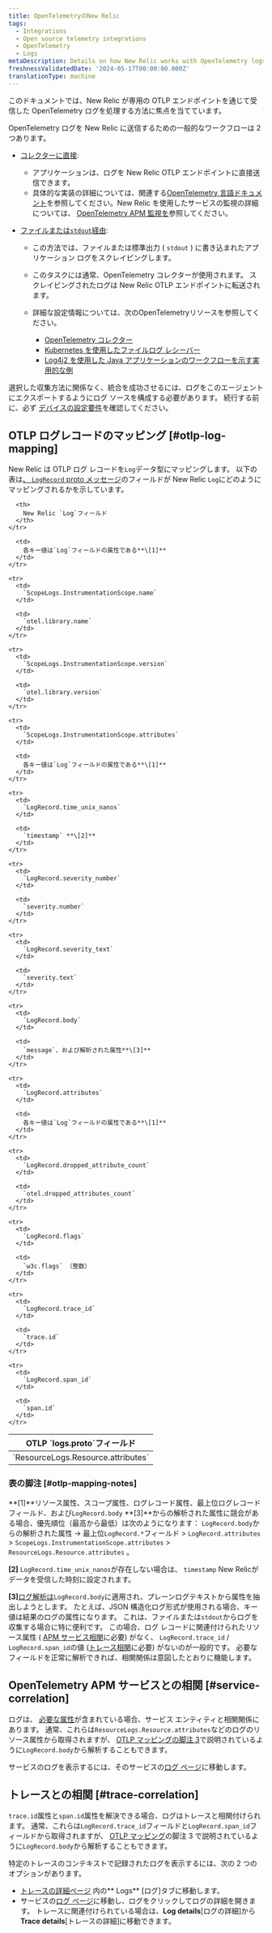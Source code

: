 ```yaml
---
title: OpenTelemetryのNew Relic
tags:
  - Integrations
  - Open source telemetry integrations
  - OpenTelemetry
  - Logs
metaDescription: Details on how New Relic works with OpenTelemetry logs
freshnessValidatedDate: '2024-05-17T00:00:00.000Z'
translationType: machine
---
```


このドキュメントでは、New Relic が専用の OTLP エンドポイントを通じて受信した OpenTelemetry ログを処理する方法に焦点を当てています。

OpenTelemetry ログを New Relic に送信するための一般的なワークフローは 2 つあります。

* [コレクターに直接](https://opentelemetry.io/docs/specs/otel/logs/#direct-to-collector):

  * アプリケーションは、ログを New Relic OTLP エンドポイントに直接送信できます。
  * 具体的な実装の詳細については、関連する[OpenTelemetry 言語ドキュメント](https://opentelemetry.io/docs/languages/)を参照してください。New Relic を使用したサービスの監視の詳細については、 [OpenTelemetry APM 監視を](/docs/opentelemetry/get-started/apm-monitoring/opentelemetry-apm-intro/)参照してください。

* [ファイルまたは`stdout`経由](https://opentelemetry.io/docs/specs/otel/logs/#via-file-or-stdout-logs):

  * この方法では、ファイルまたは標準出力 ( `stdout` ) に書き込まれたアプリケーション ログをスクレイピングします。

  * このタスクには通常、OpenTelemetry コレクターが使用されます。 スクレイピングされたログは New Relic OTLP エンドポイントに転送されます。

  * 詳細な設定情報については、次のOpenTelemetryリソースを参照してください。

    * [OpenTelemetry コレクター](https://opentelemetry.io/docs/collector/)
    * [Kubernetes を使用したファイルログ レシーバー](https://opentelemetry.io/docs/kubernetes/collector/components/#filelog-receiver)
    * [Log4j2 を使用した Java アプリケーションのワークフローを示す実用的な例](https://github.com/newrelic/newrelic-opentelemetry-examples/tree/main/other-examples/java/logs-in-context-log4j2)

選択した収集方法に関係なく、統合を成功させるには、ログをこのエージェントにエクスポートするようにログ ソースを構成する必要があります。 続行する前に、必ず [デバイスの設定要件](/docs/opentelemetry/best-practices/opentelemetry-otlp/#configure-endpoint-port-protocol)を確認してください。

## OTLP ログレコードのマッピング [#otlp-log-mapping]

New Relic は OTLP ログ レコードを`Log`データ型にマッピングします。 以下の表は[、 `LogRecord` proto メッセージ](https://github.com/open-telemetry/opentelemetry-proto/blob/main/opentelemetry/proto/logs/v1/logs.proto)のフィールドが New Relic `Log`にどのようにマッピングされるかを示しています。

<table>
  <thead>
    <tr>
      <th>
        OTLP `logs.proto`フィールド
      </th>

      <th>
        New Relic `Log`フィールド
      </th>
    </tr>
  </thead>

  <tbody>
    <tr>
      <td>
        `ResourceLogs.Resource.attributes`
      </td>

      <td>
        各キー値は`Log`フィールドの属性である**\[1]**
      </td>
    </tr>

    <tr>
      <td>
        `ScopeLogs.InstrumentationScope.name`
      </td>

      <td>
        `otel.library.name`
      </td>
    </tr>

    <tr>
      <td>
        `ScopeLogs.InstrumentationScope.version`
      </td>

      <td>
        `otel.library.version`
      </td>
    </tr>

    <tr>
      <td>
        `ScopeLogs.InstrumentationScope.attributes`
      </td>

      <td>
        各キー値は`Log`フィールドの属性である**\[1]**
      </td>
    </tr>

    <tr>
      <td>
        `LogRecord.time_unix_nanos`
      </td>

      <td>
        `timestamp` **\[2]**
      </td>
    </tr>

    <tr>
      <td>
        `LogRecord.severity_number`
      </td>

      <td>
        `severity.number`
      </td>
    </tr>

    <tr>
      <td>
        `LogRecord.severity_text`
      </td>

      <td>
        `severity.text`
      </td>
    </tr>

    <tr>
      <td>
        `LogRecord.body`
      </td>

      <td>
        `message`、および解析された属性**\[3]**
      </td>
    </tr>

    <tr>
      <td>
        `LogRecord.attributes`
      </td>

      <td>
        各キー値は`Log`フィールドの属性である**\[1]**
      </td>
    </tr>

    <tr>
      <td>
        `LogRecord.dropped_attribute_count`
      </td>

      <td>
        `otel.dropped_attributes_count`
      </td>
    </tr>

    <tr>
      <td>
        `LogRecord.flags`
      </td>

      <td>
        `w3c.flags` （整数）
      </td>
    </tr>

    <tr>
      <td>
        `LogRecord.trace_id`
      </td>

      <td>
        `trace.id`
      </td>
    </tr>

    <tr>
      <td>
        `LogRecord.span_id`
      </td>

      <td>
        `span.id`
      </td>
    </tr>
  </tbody>
</table>

### 表の脚注 [#otlp-mapping-notes]

**\[1]**リソース属性、スコープ属性、ログレコード属性、最上位ログレコードフィールド、および`LogRecord.body` **\[3]**からの解析された属性に競合がある場合、優先順位（最高から最低）は次のようになります： `LogRecord.body`からの解析された属性 -> 最上位`LogRecord.*`フィールド > `LogRecord.attributes` > `ScopeLogs.InstrumentationScope.attributes` > `ResourceLogs.Resource.attributes` 。

**\[2]** `LogRecord.time_unix_nanos`が存在しない場合は、 `timestamp` New Relicがデータを受信した時刻に設定されます。

**\[3]**[ログ解析は](/docs/logs/ui-data/parsing/)`LogRecord.body`に適用され、プレーンログテキストから属性を抽出しようとします。 たとえば、JSON 構造化ログ形式が使用される場合、キー値は結果のログの属性になります。 これは、ファイルまたは`stdout`からログを収集する場合に特に便利です。 この場合、ログ レコードに関連付けられたリソース属性 ( [APM サービス相関](#service-correlation)に必要) がなく、 `LogRecord.trace_id` / `LogRecord.span_id`の値 ([トレース相関](#trace-correlation)に必要) がないのが一般的です。 必要なフィールドを正常に解析できれば、相関関係は意図したとおりに機能します。

## OpenTelemetry APM サービスとの相関 [#service-correlation]

ログは、 [必要な属性](/docs/opentelemetry/best-practices/opentelemetry-best-practices-resources/#required-attributes)が含まれている場合、サービス エンティティと相関関係にあります。 通常、これらは`ResourceLogs.Resource.attributes`などのログのリソース属性から取得されますが、 [OTLP マッピングの脚注 3](#otlp-mapping-notes)で説明されているように`LogRecord.body`から解析することもできます。

サービスのログを表示するには、そのサービスの[ログ ページ](/docs/logs/ui-data/use-logs-ui/)に移動します。

## トレースとの相関 [#trace-correlation]

`trace.id`属性と`span.id`属性を解決できる場合、ログはトレースと相関付けられます。 通常、これらは`LogRecord.trace_id`フィールドと`LogRecord.span_id`フィールドから取得されますが、 [OTLP マッピング](#otlp-mapping-notes)の脚注 3 で説明されているように`LogRecord.body`から解析することもできます。

特定のトレースのコンテキストで記録されたログを表示するには、次の 2 つのオプションがあります。

* [トレースの詳細ページ](/docs/distributed-tracing/ui-data/trace-details/#view-your-logs) 内の** Logs** \[ログ]タブに移動します。
* サービスの[ログ ページ](/docs/logs/ui-data/use-logs-ui/)に移動し、ログをクリックしてログの詳細を開きます。 トレースに関連付けられている場合は、**Log details**\[ログの詳細]から**Trace details**\[トレースの詳細]に移動できます。